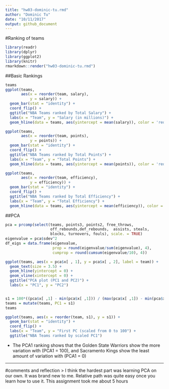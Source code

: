 ```yaml
---
title: "hw03-dominic-tu.rmd"
author: "Dominic Tu"
date: "10/11/2017"
output: github_document
---
```

#Ranking of teams
```r
library(readr)
library(dplyr)
library(ggplot2)
library(knitr)
rmarkdown::render("hw03-dominic-tu.rmd")
````
##Basic Rankings
```r
teams
ggplot(teams,
       aes(x = reorder(team, salary),
           y = salary)) +
  geom_bar(stat = "identity") + 
  coord_flip() + 
  ggtitle("NBA Teams ranked by Total Salary") +
  labs(x = "Team", y = "Salary (in millions)") +
  geom_hline(data = teams, aes(yintercept = mean(salary)), color = 'red', alpha = .4, size  = 1)

ggplot(teams,
       aes(x = reorder(team, points),
           y = points)) +
  geom_bar(stat = "identity") + 
  coord_flip() + 
  ggtitle("NBA Teams ranked by Total Points") +
  labs(x = "Team", y = "Total Points") +
  geom_hline(data = teams, aes(yintercept = mean(points)), color = 'red', alpha = .4, size = 1)

ggplot(teams,
       aes(x = reorder(team, efficiency),
           y = efficiency)) +
  geom_bar(stat = "identity") + 
  coord_flip() + 
  ggtitle("NBA Teams ranked by Total Efficiency") +
  labs(x = "Team", y = "Total Efficiency") +
  geom_hline(data = teams, aes(yintercept = mean(efficiency)), color = 'red', alpha = .4, size = 1)
```
##PCA
```r
pca = prcomp(select(teams, points3, points2, free_throws,
                    off_rebounds,def_rebounds,  assists, steals,
                    blocks, turnovers, fouls), scale. = TRUE)
eigenvalue = pca$sdev^2
df_eigs = data.frame(eigenvalue, 
                     prop = round(eigenvalue/sum(eigenvalue), 4),
                     cumprop = round(cumsum(eigenvalue/10), 4))

ggplot(teams, aes(x = pca$x[ , 1], y = pca$x[ , 2], label = team)) +
  geom_text(size = 3.5) +
  geom_hline(yintercept = 0) +
  geom_vline(xintercept = 0) + 
  ggtitle("PCA plot (PC1 and PC2)") + 
  labs(x = "PC1", y = "PC2")


s1 = 100*((pca$x[ ,1] - min(pca$x[ ,1])) / (max(pca$x[ ,1]) - min(pca$x[ ,1])))
teams = mutate(teams, PC1 = s1)
teams 

ggplot(teams, aes(x = reorder(team, s1), y = s1)) +
  geom_bar(stat = "identity") + 
  coord_flip() +
  labs(x = "Team", y = "First PC (scaled from 0 to 100") +
  ggtitle("NBA Teams ranked by scaled PC1")
```
- The PCA1 ranking shows that the Golden State Warriors show the more variation with (PCA1 = 100), and Sacramento Kings show the least amount of variation with (PCA1 = 0)

-------
#comments and reflection
> I think the hardest part was learning PCA on our own. It was brand new to me. Relative path was quite easy once you learn how to use it. This assignment took me about 5 hours






